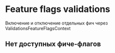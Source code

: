 
<Meta title="FeatureFlags validations" />

# Feature flags validations

Включение и отключение отдельных фич через ValidationsFeatureFlagsContext

## Нет доступных фиче-флагов
